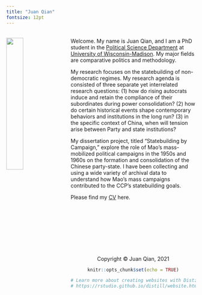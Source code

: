 ```yaml
---
title: "Juan Qian"
fontsize: 12pt
---
```

<br>
<img src="juan.jpg" style="width:30%; margin-right: 20px" align="left">
Welcome. My name is Juan Qian, and I am a PhD student in the [Political Science Department](https://polisci.wisc.edu/) at [University of Wisconsin-Madison](https://www.wisc.edu/). My major fields are comparative politics and methodology. 

My research focuses on the statebuilding of non-democratic regimes. My research agenda is consisted of three separate yet interrelated research questions: (1) how do rising autocrats induce and retain the compliance of their subordinates during power consolidation? (2) how do certain historical events shape contemporary behaviors and institutions in the long run? (3) in the specific context of China, when will tension arise between Party and state institutions? 

My dissertation project, titled "Statebuilding by Campaign," explore the role of Mao's mass-mobilized political campaigns in the 1950s and 1960s on the formation and consolidation of the Chinese party-state. I have been collecting and using a wide variety of archival data to understand how Mao's mass campaigns contributed to the CCP's statebuilding goals.

Please find my [CV](cv.pdf) here. 

<br>
<br>
<br>
<br>
<br>
<br>
<br>
<center> Copyright © Juan Qian, 2021

```r
knitr::opts_chunk$set(echo = TRUE)

# Learn more about creating websites with Distill at:
# https://rstudio.github.io/distill/website.html

```

